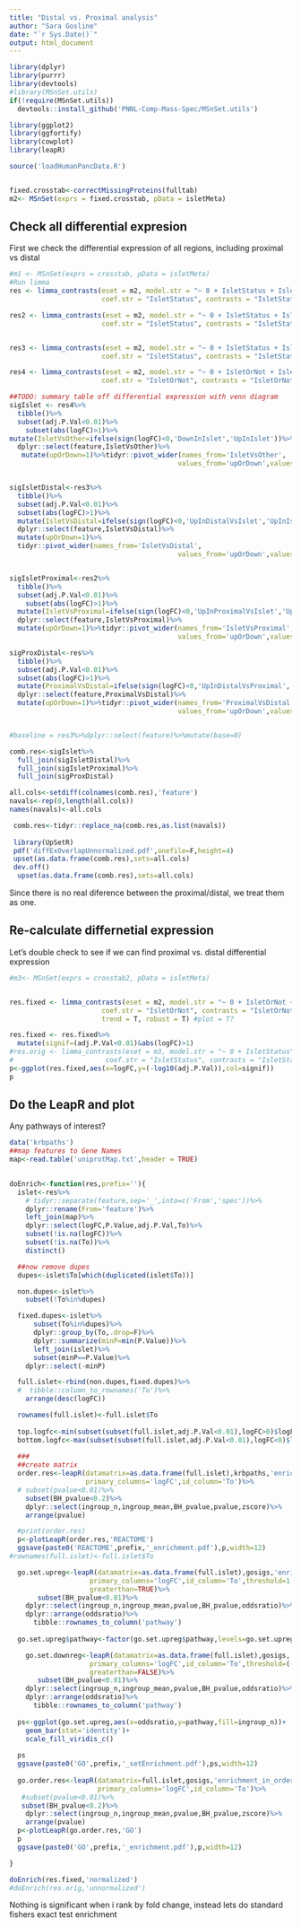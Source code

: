 ```yaml
---
title: "Distal vs. Proximal analysis"
author: "Sara Gosline"
date: "`r Sys.Date()`"
output: html_document
---
```


```r
library(dplyr)
library(purrr)
library(devtools)
#library(MSnSet.utils)
if(!require(MSnSet.utils))
  devtools::install_github('PNNL-Comp-Mass-Spec/MSnSet.utils')

library(ggplot2)
library(ggfortify)
library(cowplot)
library(leapR)

source('loadHumanPancData.R')


fixed.crosstab<-correctMissingProteins(fulltab)
m2<- MSnSet(exprs = fixed.crosstab, pData = isletMeta)
```


## Check all differential expresion

First we check the differential expression of all regions, including proximal vs distal

```r

#m1 <- MSnSet(exprs = crosstab, pData = isletMeta)
#Run limma
res <- limma_contrasts(eset = m2, model.str = "~ 0 + IsletStatus + IsletNumber", 
                       coef.str = "IsletStatus", contrasts = "IsletStatusProximal - IsletStatusDistal", trend = T, robust = T) #plot = T?

res2 <- limma_contrasts(eset = m2, model.str = "~ 0 + IsletStatus + IsletNumber", 
                       coef.str = "IsletStatus", contrasts = "IsletStatusIslet - IsletStatusProximal", trend = T, robust = T) #plot = T?


res3 <- limma_contrasts(eset = m2, model.str = "~ 0 + IsletStatus + IsletNumber", 
                       coef.str = "IsletStatus", contrasts = "IsletStatusIslet - IsletStatusDistal", trend = T, robust = T) #plot = T?

res4 <- limma_contrasts(eset = m2, model.str = "~ 0 + IsletOrNot + IsletNumber", 
                       coef.str = "IsletOrNot", contrasts = "IsletOrNotIslet - IsletOrNotNonIslet", trend = T, robust = T) #plot = T?

##TODO: summary table off differential expression with venn diagram
sigIslet <- res4%>%
  tibble()%>%
  subset(adj.P.Val<0.01)%>%
    subset(abs(logFC)>1)%>%
mutate(IsletVsOther=ifelse(sign(logFC)<0,'DownInIslet','UpInIslet'))%>%
  dplyr::select(feature,IsletVsOther)%>%
   mutate(upOrDown=1)%>%tidyr::pivot_wider(names_from='IsletVsOther',
                                          values_from='upOrDown',values_fill=0)


sigIsletDistal<-res3%>%
  tibble()%>%
  subset(adj.P.Val<0.01)%>%  
  subset(abs(logFC)>1)%>%
  mutate(IsletVsDistal=ifelse(sign(logFC)<0,'UpInDistalVsIslet','UpInIsletVsDistal'))%>%
  dplyr::select(feature,IsletVsDistal)%>%
  mutate(upOrDown=1)%>%
  tidyr::pivot_wider(names_from='IsletVsDistal',
                                          values_from='upOrDown',values_fill=0)


sigIsletProximal<-res2%>%
  tibble()%>%
  subset(adj.P.Val<0.01)%>%
    subset(abs(logFC)>1)%>%
  mutate(IsletVsProximal=ifelse(sign(logFC)<0,'UpInProximalVsIslet','UpInIsletVsProximal'))%>%
  dplyr::select(feature,IsletVsProximal)%>%
  mutate(upOrDown=1)%>%tidyr::pivot_wider(names_from='IsletVsProximal',
                                          values_from='upOrDown',values_fill=0)

sigProxDistal<-res%>%
  tibble()%>%
  subset(adj.P.Val<0.01)%>%
  subset(abs(logFC)>1)%>%
  mutate(ProximalVsDistal=ifelse(sign(logFC)<0,'UpInDistalVsProximal','UpInProximalVsDistal'))%>%
  dplyr::select(feature,ProximalVsDistal)%>%
  mutate(upOrDown=1)%>%tidyr::pivot_wider(names_from='ProximalVsDistal',
                                          values_from='upOrDown',values_fill=0)


#baseline = res3%>%dplyr::select(feature)%>%mutate(base=0)

comb.res<-sigIslet%>%
  full_join(sigIsletDistal)%>%
  full_join(sigIsletProximal)%>%
  full_join(sigProxDistal)

all.cols<-setdiff(colnames(comb.res),'feature')
navals<-rep(0,length(all.cols))
names(navals)<-all.cols

 comb.res<-tidyr::replace_na(comb.res,as.list(navals))
 
 library(UpSetR)
 pdf('diffExOverlapUnnormalized.pdf',onefile=F,height=4)
 upset(as.data.frame(comb.res),sets=all.cols)
 dev.off()
  upset(as.data.frame(comb.res),sets=all.cols)

```

Since there is no real diference between the proximal/distal, we treat them as one. 

## Re-calculate differnetial expression

Let's double check to see if we can find proximal vs. distal differential expression

```r
#m3<- MSnSet(exprs = crosstab2, pData = isletMeta)


res.fixed <- limma_contrasts(eset = m2, model.str = "~ 0 + IsletOrNot + IsletNumber", 
                       coef.str = "IsletOrNot", contrasts = "IsletOrNotIslet - IsletOrNotNonIslet", 
                       trend = T, robust = T) #plot = T?

res.fixed <- res.fixed%>%
  mutate(signif=(adj.P.Val<0.01)&abs(logFC)>1)
#res.orig <- limma_contrasts(eset = m3, model.str = "~ 0 + IsletStatus", 
#                       coef.str = "IsletStatus", contrasts = "IsletStatusProximal - IsletStatusDistal", trend = T, robust = T) #plot = T?
p<-ggplot(res.fixed,aes(x=logFC,y=(-log10(adj.P.Val)),col=signif))
p
```

## Do the LeapR and plot

Any pathways of interest? 

```r
data('krbpaths')
##map features to Gene Names
map<-read.table('uniprotMap.txt',header = TRUE)
 

doEnrich<-function(res,prefix=''){
  islet<-res%>%
    # tidyr::separate(feature,sep='_',into=c('From','spec'))%>%
    dplyr::rename(From='feature')%>%
    left_join(map)%>%
    dplyr::select(logFC,P.Value,adj.P.Val,To)%>%
    subset(!is.na(logFC))%>%
    subset(!is.na(To))%>%
    distinct()

  ##now remove dupes
  dupes<-islet$To[which(duplicated(islet$To))]

  non.dupes<-islet%>%
    subset(!To%in%dupes)

  fixed.dupes<-islet%>%
      subset(To%in%dupes)%>%
      dplyr::group_by(To,.drop=F)%>%
      dplyr::summarize(minP=min(P.Value))%>%
      left_join(islet)%>%
      subset(minP==P.Value)%>%
    dplyr::select(-minP)

  full.islet<-rbind(non.dupes,fixed.dupes)%>%
  #  tibble::column_to_rownames('To')%>%
    arrange(desc(logFC))

  rownames(full.islet)<-full.islet$To
  
  top.logfc<-min(subset(subset(full.islet,adj.P.Val<0.01),logFC>0)$logFC)
  bottom.logfc<-max(subset(subset(full.islet,adj.P.Val<0.01),logFC<0)$logFC)
    
  ###
  ##create matrix
  order.res<-leapR(datamatrix=as.data.frame(full.islet),krbpaths,'enrichment_in_order',
                   primary_columns='logFC',id_column='To')%>%
  # subset(pvalue<0.01)%>%
    subset(BH_pvalue<0.2)%>%
    dplyr::select(ingroup_n,ingroup_mean,BH_pvalue,pvalue,zscore)%>%
    arrange(pvalue)

  #print(order.res)
  p<-plotLeapR(order.res,'REACTOME')
  ggsave(paste0('REACTOME',prefix,'_enrichment.pdf'),p,width=12)
#rownames(full.islet)<-full.islet$To

  go.set.upreg<-leapR(datamatrix=as.data.frame(full.islet),gosigs,'enrichment_in_sets',
                    primary_columns='logFC',id_column='To',threshold=1,
                    greaterthan=TRUE)%>%
       subset(BH_pvalue<0.01)%>%
    dplyr::select(ingroup_n,ingroup_mean,pvalue,BH_pvalue,oddsratio)%>%
    dplyr::arrange(oddsratio)%>%
      tibble::rownames_to_column('pathway')
  
  go.set.upreg$pathway<-factor(go.set.upreg$pathway,levels=go.set.upreg$pathway)

    go.set.downreg<-leapR(datamatrix=as.data.frame(full.islet),gosigs,'enrichment_in_sets',
                    primary_columns='logFC',id_column='To',threshold=(-1),
                    greaterthan=FALSE)%>%
       subset(BH_pvalue<0.01)%>%
    dplyr::select(ingroup_n,ingroup_mean,pvalue,BH_pvalue,oddsratio)%>%
    dplyr::arrange(oddsratio)%>%
      tibble::rownames_to_column('pathway')
    
  ps<-ggplot(go.set.upreg,aes(x=oddsratio,y=pathway,fill=ingroup_n))+
    geom_bar(stat='identity')+
    scale_fill_viridis_c()
    
  ps
  ggsave(paste0('GO',prefix,'_setEnrichment.pdf'),ps,width=12)
    
  go.order.res<-leapR(datamatrix=full.islet,gosigs,'enrichment_in_order',
                      primary_columns='logFC',id_column='To')%>%
   #subset(pvalue<0.01)%>%
   subset(BH_pvalue<0.2)%>%
    dplyr::select(ingroup_n,ingroup_mean,pvalue,BH_pvalue,zscore)%>%
    arrange(pvalue)
  p<-plotLeapR(go.order.res,'GO')
  p
  ggsave(paste0('GO',prefix,'_enrichment.pdf'),p,width=12)

}

doEnrich(res.fixed,'normalized')
#doEnrich(res.orig,'unnormalized')
```

Nothing is significant when i rank by fold change, instead lets do standard fishers exact test enrichment

